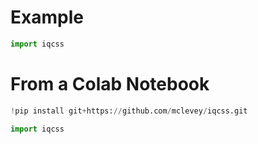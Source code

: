 # Example

```python
import iqcss
```

# From a Colab Notebook

```python
!pip install git+https://github.com/mclevey/iqcss.git
```

```python
import iqcss
```